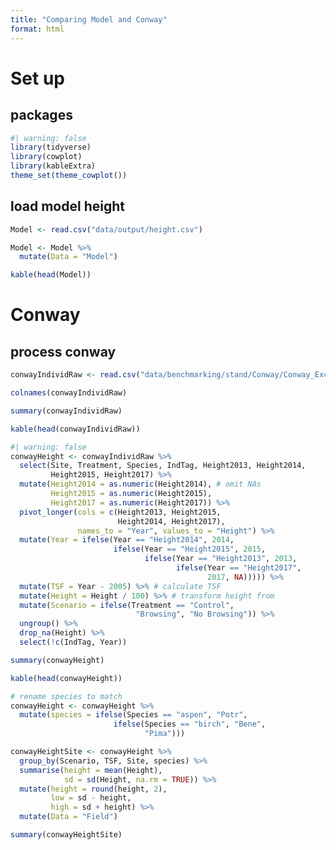 ```yaml
---
title: "Comparing Model and Conway"
format: html
---
```


# Set up

## packages

```r
#| warning: false
library(tidyverse)
library(cowplot)
library(kableExtra)
theme_set(theme_cowplot())
```

## load model height

```r
Model <- read.csv("data/output/height.csv")

Model <- Model %>%
  mutate(Data = "Model")

kable(head(Model))
```

# Conway

## process conway

```r
conwayIndividRaw <- read.csv("data/benchmarking/stand/Conway/Conway_Exclosure.csv")

colnames(conwayIndividRaw)

summary(conwayIndividRaw)

kable(head(conwayIndividRaw))
```

```r
#| warning: false
conwayHeight <- conwayIndividRaw %>%
  select(Site, Treatment, Species, IndTag, Height2013, Height2014,
         Height2015, Height2017) %>%
  mutate(Height2014 = as.numeric(Height2014), # omit NAs
         Height2015 = as.numeric(Height2015),
         Height2017 = as.numeric(Height2017)) %>%
  pivot_longer(cols = c(Height2013, Height2015, 
                        Height2014, Height2017),
               names_to = "Year", values_to = "Height") %>%
  mutate(Year = ifelse(Year == "Height2014", 2014,
                       ifelse(Year == "Height2015", 2015,
                              ifelse(Year == "Height2013", 2013,
                                     ifelse(Year == "Height2017",
                                            2017, NA))))) %>%
  mutate(TSF = Year - 2005) %>% # calculate TSF
  mutate(Height = Height / 100) %>% # transform height from 
  mutate(Scenario = ifelse(Treatment == "Control", 
                            "Browsing", "No Browsing")) %>%
  ungroup() %>%
  drop_na(Height) %>%
  select(!c(IndTag, Year))

summary(conwayHeight)

kable(head(conwayHeight))

# rename species to match
conwayHeight <- conwayHeight %>%
  mutate(species = ifelse(Species == "aspen", "Potr",
                       ifelse(Species == "birch", "Bene",
                              "Pima")))
```

```r
conwayHeightSite <- conwayHeight %>%
  group_by(Scenario, TSF, Site, species) %>%
  summarise(height = mean(Height),
            sd = sd(Height, na.rm = TRUE)) %>%
  mutate(height = round(height, 2),
         low = sd - height,
         high = sd + height) %>%
  mutate(Data = "Field")

summary(conwayHeightSite)
```